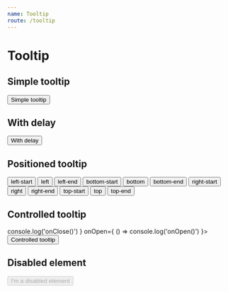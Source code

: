 ```yaml
---
name: Tooltip
route: /tooltip
---
```



# Tooltip

## Simple tooltip
<Playground>
    <Tooltip title='Tooltip'>
        <Button variant='outlined'>Simple tooltip</Button>
    </Tooltip>
</Playground>

## With delay
<Playground>
    <Tooltip enterDelay={ 1000 } title='Tooltip'>
        <Button variant='outlined'>With delay</Button>
    </Tooltip>
</Playground>

## Positioned tooltip
<Playground>
    <Tooltip title='Tooltip' placement='left-start'>
        <Button variant='outlined' color='secondary' margin={ 12 }>left-start</Button>
    </Tooltip>
    <Tooltip title='Tooltip' placement='left'>
        <Button variant='outlined' color='primary' margin={ 12 }>left</Button>
    </Tooltip>
    <Tooltip title='Tooltip' placement='left-end'>
        <Button variant='outlined' margin={ 12 }>left-end</Button>
    </Tooltip>
    <Tooltip title='Tooltip' placement='bottom-start'>
        <Button variant='outlined' color='primary' margin={ 12 }>bottom-start</Button>
    </Tooltip>
    <Tooltip title='Tooltip' placement='bottom'>
        <Button variant='outlined' color='secondary' margin={ 12 }>bottom</Button>
    </Tooltip>
    <Tooltip title='Tooltip' placement='bottom-end'>
        <Button variant='outlined' color='primary' margin={ 12 }>bottom-end</Button>
    </Tooltip>
    <Tooltip title='Tooltip' placement='right-start'>
        <Button variant='outlined' margin={ 12 }>right-start</Button>
    </Tooltip>
    <Tooltip title='Tooltip' placement='right'>
        <Button variant='outlined' color='primary' margin={ 12 }>right</Button>
    </Tooltip>
    <Tooltip title='Tooltip' placement='right-end'>
        <Button variant='outlined' color='secondary' margin={ 12 }>right-end</Button>
    </Tooltip>
    <Tooltip title='Tooltip' placement='top-start'>
        <Button variant='outlined' margin={ 12 }>top-start</Button>
    </Tooltip>
    <Tooltip title='Tooltip' placement='top'>
        <Button variant='outlined' color='secondary' margin={ 12 }>top</Button>
    </Tooltip>
    <Tooltip title='Tooltip' placement='top-end'>
        <Button variant='outlined' color='primary' margin={ 12 }>top-end</Button>
    </Tooltip>
</Playground>

## Controlled tooltip
<Playground>
    <Tooltip
        open
        title='Tooltip'
        onClose={ () => console.log('onClose()') }
        onOpen={ () => console.log('onOpen()') }>
        <Button variant='outlined'>Controlled tooltip</Button>
    </Tooltip>
</Playground>


## Disabled element
<Playground>
    <Tooltip title='Tooltip'>
        <span>
            <Button disabled variant='outlined'>I'm a disabled element</Button>
        </span>
    </Tooltip>
</Playground>
